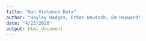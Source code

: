 ```yaml
---
title: "Gun Violence Data"
author: "Hayley Hadges, Ethan Deutsch, Em Hayward"
date: "4/23/2020"
output: html_document
---
```


